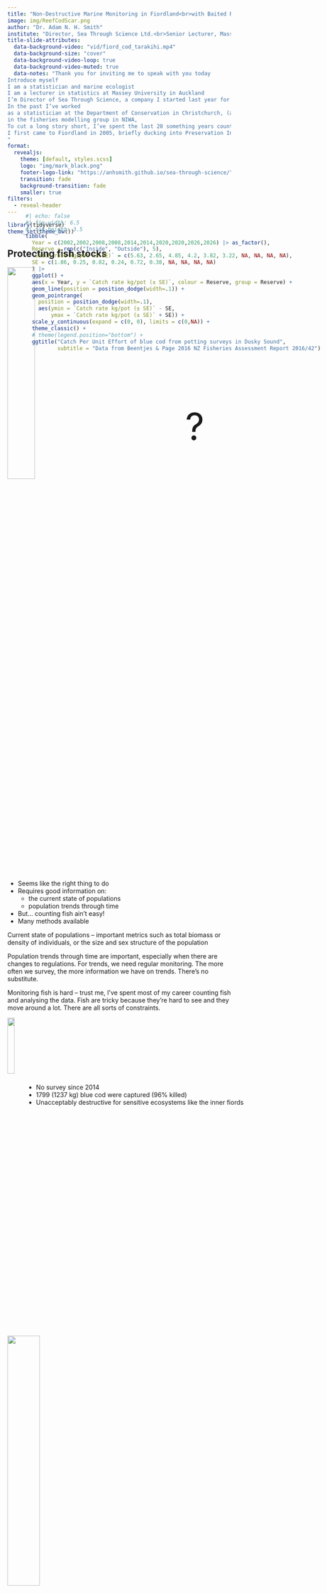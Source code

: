 ```yaml
---
title: "Non-Destructive Marine Monitoring in Fiordland<br>with Baited Remote Underwater Video (BRUV)"
image: img/ReefCodScar.png
author: "Dr. Adam N. H. Smith" 
institute: "Director, Sea Through Science Ltd.<br>Senior Lecturer, Massey University"
title-slide-attributes:
  data-background-video: "vid/fiord_cod_tarakihi.mp4"
  data-background-size: "cover"
  data-background-video-loop: true
  data-background-video-muted: true
  data-notes: "Thank you for inviting me to speak with you today
Introduce myself
I am a statistician and marine ecologist
I am a lecturer in statistics at Massey University in Auckland
I’m Director of Sea Through Science, a company I started last year for statistical consulting and marine ecological research
In the past I’ve worked 
as a statistician at the Department of Conservation in Christchurch, (although I now live in Orewa north of Auckland, I am a mainlander)
in the fisheries modelling group in NIWA, 
To cut a long story short, I’ve spent the last 20 something years counting fish and analysing data
I first came to Fiordland in 2005, briefly ducking into Preservation Inlet during a survey of Foveaux Strait on the Renown led by Helen Kettles, and then again in 2006 during a fairly comprehensive underwater survey on the Southern Winds. Erin Green and I were the only two to see a great white shark join us briefly for a survey near Clio Rocks in Bligh Sound, a story some of you might have heard.
"
format: 
  revealjs:
    theme: [default, styles.scss]
    logo: "img/mark_black.png"
    footer-logo-link: "https://anhsmith.github.io/sea-through-science/"
    transition: fade
    background-transition: fade
    smaller: true
filters: 
  - reveal-header
---
```


```r
library(tidyverse)
theme_set(theme_bw())
```


## Protecting fish stocks 

![](img/bluecod.jpg){.absolute top=120 right=0 width="35%"}

:::{.incremental}

- Seems like the right thing to do
- Requires good information on:
    - the current state of populations
    - population trends through time
- But... counting fish ain't easy!
- Many methods available

:::


::: notes

Current state of populations -- important metrics such as total biomass or density of individuals, or the size and sex structure of the population

Population trends through time are important, especially when there are changes to regulations. For trends, we need regular monitoring. The more often we survey, the more information we have on trends. There's no substitute.

Monitoring fish is hard -- trust me, I've spent most of my career counting fish and analysing the data. Fish are tricky because they're hard to see and they move around a lot. There are all sorts of constraints.

:::

:::{.fragment}
![](img/trawl.jpeg){.absolute bottom=0 left=0 width="18%"}
:::

:::{.fragment}
![](img/uvc.png){.absolute bottom=31 left="23%" width="38%"}
:::


:::{.fragment}
![](img/tag.png){.absolute bottom=31 right=0 width="34%"}
:::

## Which methods are appropriate?

![](img/bluecod.jpg){.absolute top=120 right=0 width="35%"}

Depends entirely on the context:

::: {style="font-size: 90%;"}

- Objectives
- Costs and budget
- Constraints of the physical environment and organisms' biology 
- Quality and quantity of information provided by the method
- Impacts of the method on the ecosystem

:::

::: notes

Objectives -- everything stems from objectives. It's no use just going out and count stuff. We need to keep front of mind exactly what we wish to measure and why. 

This question of objectives is one of the main reasons why I really wanted to come down here and talk with you -- to get a better idea of what we need to know

A full stock assessment -- which can estimate the total biomass of a stock through time -- requires a truckload of data, including commercial catch data and usually fishery-independent data going back years.

:::

![](img/trawl.jpeg){.absolute bottom=0 left=0 width="18%"}

![](img/uvc.png){.absolute bottom=31 left="23%" width="38%"}

![](img/tag.png){.absolute bottom=31 right=0 width="34%"}


##  {#all-white-fifteen background-image="img/punga.jpg"}

::: {.fragment}
New fishing regulations for blue cod and other species in Fiordland
:::

::: {.fragment}
How will we know if they are effective?
:::

::: {.fragment}
Need to know:<br>
1. the current state of populations of blue cod and other key species<br>
2. population trends over the coming years
:::


## Blue cod potting

![](img/drypot.png){width="25%"}

![](img/bluecodpot.png){width="25%"}

<div class="fragment" style="position: absolute; left: 28%; top: 13%;">

```r
#| echo: false
#| fig-width: 6.5
#| fig-height: 3.5
tibble(
  Year = c(2002,2002,2008,2008,2014,2014,2020,2020,2026,2026) |> as_factor(),
  Reserve = rep(c("Inside", "Outside"), 5),
  `Catch rate kg/pot (± SE)` = c(5.63, 2.65, 4.85, 4.2, 3.82, 3.22, NA, NA, NA, NA),
  SE = c(1.86, 0.25, 0.82, 0.24, 0.72, 0.38, NA, NA, NA, NA)
  ) |> 
  ggplot() + 
  aes(x = Year, y = `Catch rate kg/pot (± SE)`, colour = Reserve, group = Reserve) + 
  geom_line(position = position_dodge(width=.1)) +
  geom_pointrange(
    position = position_dodge(width=.1),
    aes(ymin = `Catch rate kg/pot (± SE)` - SE,
        ymax = `Catch rate kg/pot (± SE)` + SE)) +
  scale_y_continuous(expand = c(0, 0), limits = c(0,NA)) +
  theme_classic() + 
  # theme(legend.position="bottom") +
  ggtitle("Catch Per Unit Effort of blue cod from potting surveys in Dusky Sound",
          subtitle = "Data from Beentjes & Page 2016 NZ Fisheries Assessment Report 2016/42")
```

</div>


<div class="fragment" style="position: absolute; left: 28%; top: 62%;">

- No survey since 2014
- 1799 (1237 kg) blue cod were captured (96% killed)
- Unacceptably destructive for sensitive ecosystems like the inner fiords

</div>

<div class="fragment" style="position: absolute; right: 30%; top: 22%; font-size: 6em;">

?

</div>

::: notes

The last potting survey of blue cod in Fiordland was a decade ago.

Such losses may be ok for wider fisheries where hundreds of tonnes are taken annually, but in a sensitive, enclosed environment like the fiords, this is an unacceptably crude and destructive method

It is not fit for purpose

Which is why the Guardians...

:::

## Blue cod potting

![](img/drypot.png){width="25%"}

![](img/bluecodpot.png){width="25%"}

:::{.absolute left="28%" top="17%"}

[![From *Fiordland Marine Guardians (2023) Proposed further amendments to fishing regulations in the Fiordland Marine Area* ](img/guardians.png)](https://www.mpi.govt.nz/dmsdocument/58060-Proposed-further-amendments-to-fishing-regulations-in-the-Fiordland-Te-Moana-o-Atawhenua-Marine-Area)

:::

## What is a 'Stereo BRUV'?

::: {.columns}

::: {.incremental .column width="40%"} 

- Stereo Baited Remote Underwater Video
- Stainless steel frame with two video cameras pointing at a bait canister, with lights and a depth sensor
- Used around the world as a standard method of monitoring fishes

:::

::: {.column width="60%"}

![](img/BRUV2.png)

:::

:::


## What is a 'Stereo BRUV'?

![](img/cal.png)

::: {.absolute top=500}
- After calibration with a specialist cube and software,<br>
:::

## What is a 'Stereo BRUV'?

![](img/length2.png)

::: {.absolute top=500}
- After calibration with a specialist cube and software,<br>a stereo BRUV can accurately measure lengths and distances.
:::

## The BRUV process

```r
#| fig-height: 1
#| fig-width: 10

library(ggflowchart)
 
flow <- tibble::tibble(
   from = c("Calibration", "Fieldwork",  "Annotation"),
   to =   c("Fieldwork",   "Annotation", "Data analysis & reporting")
   )
 
ggflowchart(flow, horizontal = T, x_nudge = 0.5, y_nudge = 0.4)
```



## Our work {#all-white background-image="img/sw.jpg"}

In 2021 and 2024, the Department of Conservation supported BRUV surveys of Fiordland.

Ministry for Primary Industries funded the annotation of the 2024 videos.


## Fiordland 2021

```r
#| echo: false
library(mapview)
map_fiordland21 <- readRDS("map/map_fiordland21.rds")
map_fiordland21
```

90 deployments at 10-95 m depths.


## Tamatea/Dusky Sound 2024

```r
#| echo: false
library(mapview)
map_fiordland24 <- readRDS("map/map_fiordland24.rds")
map_fiordland24
```

136 deployments at 15-86 m depths.

## {background-video="vid/01_FLD24_S07_R04_deployandbluecod.mp4" background-video-muted="true"}

::: {#all-white}

### What did we see? 

- Blue cod 
- Tarakihi
- School shark
- Crayfish
- Hāpuku
- Broadnose sevengill
- Sea perch
- Kingfish
- Much more!


:::

## {background-video="vid/02_FLD24_s07_R04_codcraysschoolies.mp4" background-video-muted="true"}

::: {#all-white}

### What did we see? 

- Blue cod 
- Tarakihi
- School shark
- Crayfish
- Hāpuku
- Broadnose sevengill
- Sea perch
- Kingfish
- Much more!


:::



## {background-video="vid/03_FLD24_S06_R01_hapuku.mp4" background-video-muted="true"}

::: {#all-white}

### What did we see? 

- Blue cod 
- Tarakihi
- School shark
- Crayfish
- Hāpuku
- Broadnose sevengill
- Sea perch
- Kingfish
- Much more!

:::


## {background-video="vid/05_FLD24_S06_R01_7gill.mp4" background-video-muted="true"}

::: {#all-white}

### What did we see? 

- Blue cod 
- Tarakihi
- School shark
- Crayfish
- Hāpuku
- Broadnose sevengill
- Sea perch
- Kingfish
- Much more!


:::


## {background-video="vid/04_FLD24_S03_R04_H12-04_R02_schoolie.mp4" background-video-muted="true"}

::: {#all-white}

### What did we see? 

- Blue cod 
- Tarakihi
- School shark
- Crayfish
- Hāpuku
- Broadnose sevengill
- Sea perch
- Kingfish
- Much more!


:::


## {background-video="vid/06_FLD24_S23_R04_blackcoral.mp4" background-video-muted="true"}

::: {#all-white}

### What did we see? 

- Blue cod
- Tarakihi
- School shark
- Crayfish
- Hāpuku
- Broadnose sevengill
- Sea perch
- Kingfish
- Much more!

:::


## Abundance of blue cod

![](img/bluecod.jpg){.absolute top=0 right=0 height="15%"}

![](img/maxn_oblu.png)

::: notes

This is the "MaxN" count, which is the highest number seen on a single frame of the video
Highest number observed on a single frame was 38
Average was 5.5 individuals

:::



## Presence of hāpuku

![](img/hapuku.jpg){.absolute top=0 right=0 height="15%"}
![](img/pres_hapu.png)

::: notes

We saw hapuku at 10 sites, only one or two individuals at each

Interesting that they're in supper cove

:::

## Presence of tarakihi

![](img/tarakihi.jpg){.absolute top=0 right=0 height="15%"}

![](img/pres_tara.png)

::: notes

:::



## Presence of kingfish

![](img/kingfish.jpg){.absolute top=0 right=0 height="15%"}

![](img/pres_king.png)

::: notes

:::




## Presence of school shark

![](img/schoolshark.jpg){.absolute top=0 right=0 height="15%"}

![](img/pres_scho.png)

::: notes

:::



## Presence of sevengill shark

![](img/sevengill.jpg){.absolute top=0 right=0 height="15%"}

![](img/pres_seve.png)

::: notes

:::



## Presence of crayfish

![](img/cray.jpg){.absolute top=0 right=0 height="15%"}

![](img/pres_cray.png)

::: notes

:::


## Presence of black coral

![](img/blackcoral.png){.absolute top=0 right="9%" height="15%"}

![](img/pres_blac.png)

::: notes

:::


## Number of fish species observed

![](img/spr.png)


::: notes

:::


## Advantages of BRUVs

::: {.columns}

::: {.column width="40%"} 

- Cost-effective
- Non-destructive, non-lethal
- Globally established methodology
- Standardised observation period (60 min)
- Broad depth range
- Captures a wealth of information on multiple species, size-classes, habitats, all stored in a permanent video archive

:::

::: {.column width="60%"}

![Photo credit: C. Rob Priester](img/rob_housings.jpg)

:::

:::

::: notes

Much cheaper than a potting survey.

The fact that we have geographical and habitat information means that we can figure out what which areas are important to blue cod populations

Anything that goes near a BRUV will be recorded

:::


## Disadvantages of BRUVs {.h2right}

::: {.columns}

::: {.column width="40%"}

![Photo credit: C. Rob Priester](img/carry.jpg)

:::

::: { .column width="60%"} 

- Expensive upfront costs of gear
- Unknown 'catchment' area of bait plume
- Some deployments fail
- Lack of historical baseline
- Cannot tell the sex of non-sexually dimorphic species (e.g., blue cod)

:::

:::

::: notes

Annotation is the process of watching the videos and recording data on abundance, length, habitat, etc. We don't call this 'analysis' so as not to confuse it with statistical analysis of the data.

:::

## Recommendations

::: {.columns}

::: {.column width="60%"}

::: {.incremental}

- Annotation of the 2021 data (at least for sites repeated in 2024) 

- Statistical analysis and reporting for key species

- Ongoing monitoring of Tamatea/Dusky Sound (say, every 2 years)

- Comparison of potting data with BRUV data

- Exploration of the potential for BRUVs to provide fishery-relevant information


:::

:::

::: {.column width="40%"}

![Photo credit: C. Rob Priester](img/work.jpg)

:::

:::

```r
#| fig-height: 1
#| fig-width: 11

compl <- tibble::tibble(
  name = c("Calibration", "Fieldwork","Annotation","Data analysis & reporting"),
  Done = c("Yes", "Yes", "Yes", "No")
)

ggflowchart(flow, compl, fill = Done, horizontal = T, x_nudge = 0.5, y_nudge = 0.4, )
```

::: notes

More regular monitoring is possible due to the cost-effective, non-destructive nature of the method

Details of what information is required for fishery management and comparing the ability of available methods to provide this information as part of an overall cost-benefit analysis.

:::

## The future [afid.io](https://www.afid.io/) {background-video="vid/AFID.mp4" background-video-loop="true"}

::: notes
In talks with [afid.io](https://www.afid.io/) to develop machine learning for annotating NZ BRUV videos,<br>which would reduce the costs further!
:::

## Remaining questions

![](img/bruv.png){.absolute bottom=50 right=0 height="42%"}
![](img/ReefCodScar.png){.absolute bottom=50 left=0 height="42%"}



- Objectives
- Funding
- Other sources of data (e.g. Fish Mainland)

::: notes

Much like planting trees, the best time to start a good monitoring programme is 20 years ago, the second best time to start a good monitoring programme is right now.
And that’s what we’ve done.

The trouble is 
- MPI is focused on managing stocks that are commercially harvested; blue cod are not commercially harvested in this area so MPI doesn’t really seem that interested
- DOC are very supportive but they have a tonne of projects competing for limited funding and resources

Collect potting and BRUV data from the same sites
Collect data from recreational fishery? 

:::


## Acknowledgements

::: {.columns}

::: {.column width="60%"} 

- Fiordland Marine Guardians
- Richard Kinsey (DOC Te Anau)
- Ministry for Primary Industries
- Skippers and crew of the Southern Winds
- Odette Howarth
- C. Robert Priester
- Alex Burton

:::

::: {.column width="30%"} 

![Rich Kinsey<br>Photo credit: C. Rob Priester](img/rich.jpg)
:::

:::


